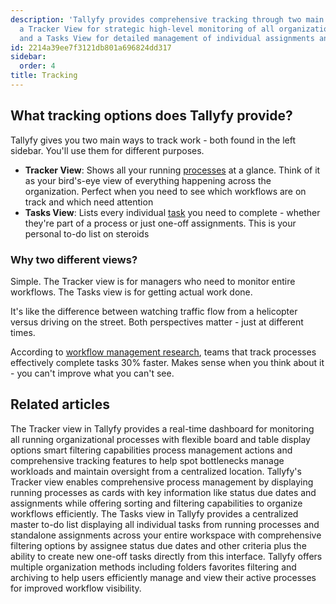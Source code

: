 ```yaml
---
description: 'Tallyfy provides comprehensive tracking through two main interfaces:
  a Tracker View for strategic high-level monitoring of all organizational processes
  and a Tasks View for detailed management of individual assignments and one-off tasks.'
id: 2214a39ee7f3121db801a696824dd317
sidebar:
  order: 4
title: Tracking
---
```


## What tracking options does Tallyfy provide?

Tallyfy gives you two main ways to track work - both found in the left sidebar. You'll use them for different purposes.

*   **Tracker View**: Shows all your running [processes](/products/pro/tracking-and-tasks/processes/) at a glance. Think of it as your bird's-eye view of everything happening across the organization. Perfect when you need to see which workflows are on track and which need attention
*   **Tasks View**: Lists every individual [task](/products/pro/tracking-and-tasks/tasks/) you need to complete - whether they're part of a process or just one-off assignments. This is your personal to-do list on steroids

### Why two different views?

Simple. The Tracker view is for managers who need to monitor entire workflows. The Tasks view is for getting actual work done.

It's like the difference between watching traffic flow from a helicopter versus driving on the street. Both perspectives matter - just at different times.

According to [workflow management research](https://www.gartner.com/reviews/market/business-process-management-platforms), teams that track processes effectively complete tasks 30% faster. Makes sense when you think about it - you can't improve what you can't see.


<PageTree />


## Related articles
<CardGrid>
<LinkTitleCard header="<b>Tracking And Tasks > Tracker view</b>" href="/products/pro/tracking-and-tasks/tracker-view/" > The Tracker view in Tallyfy provides a real-time dashboard for monitoring all running organizational processes with flexible board and table display options smart filtering capabilities process management actions and comprehensive tracking features to help spot bottlenecks manage workloads and maintain oversight from a centralized location. </LinkTitleCard>
<LinkTitleCard header="<b>Tracker View > Manage and track my processes</b>" href="/products/pro/tracking-and-tasks/tracker-view/how-can-i-manage-and-track-my-processes-on-tallyfy/" > Tallyfy's Tracker view enables comprehensive process management by displaying running processes as cards with key information like status due dates and assignments while offering sorting and filtering capabilities to organize workflows efficiently. </LinkTitleCard>
<LinkTitleCard header="<b>Tracking And Tasks > Tasks view</b>" href="/products/pro/tracking-and-tasks/tasks-view/" > The Tasks view in Tallyfy provides a centralized master to-do list displaying all individual tasks from running processes and standalone assignments across your entire workspace with comprehensive filtering options by assignee status due dates and other criteria plus the ability to create new one-off tasks directly from this interface. </LinkTitleCard>
<LinkTitleCard header="<b>Tracker View > Organize processes</b>" href="/products/pro/tracking-and-tasks/tracker-view/organize-processes/" > Tallyfy offers multiple organization methods including folders favorites filtering and archiving to help users efficiently manage and view their active processes for improved workflow visibility. </LinkTitleCard>
</CardGrid>